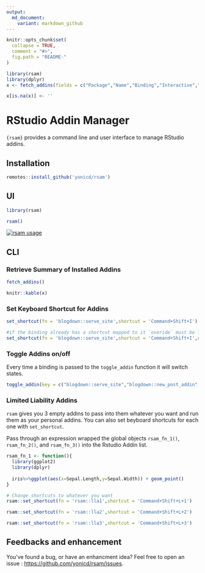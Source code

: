 ```yaml
---
output:
  md_document:
    variant: markdown_github
---
```


<!-- README.md is generated from README.Rmd. Please edit that file -->

```r
knitr::opts_chunk$set(
  collapse = TRUE,
  comment = "#>",
  fig.path = "README-"
)

library(rsam)
library(dplyr)
x <- fetch_addins(fields = c("Package","Name","Binding","Interactive","Key","Shortcut"))

x[is.na(x)] <- ''


```

# RStudio Addin Manager

`{rsam}` provides a command line and user interface to manage RStudio addins.

## Installation

```r
remotes::install_github('yonicd/rsam')
```

## UI

```r
library(rsam)

rsam()

```

[![rsam usage](http://img.youtube.com/vi/-XZWv7CJrs8/0.jpg)](https://www.youtube.com/watch?v=-XZWv7CJrs8)

## CLI

### Retrieve Summary of Installed Addins

```r
fetch_addins()
```

```r
knitr::kable(x)
```

### Set Keyboard Shortcut for Addins

```r
set_shortcut(fn = 'blogdown::serve_site',shortcut = 'Command+Shift+I')

#if the binding already has a shortcut mapped to it `overide` must be TRUE
set_shortcut(fn = 'blogdown::serve_site',shortcut = 'Command+Shift+I',overide = TRUE)


```

### Toggle Addins on/off

Every time a binding is passed to the `toggle_addin` function it will switch states.

```r
toggle_addin(key = c("blogdown::serve_site","blogdown::new_post_addin","blogdown::update_meta_addin"))
```

### Limited Liability Addins

`rsam` gives you 3 empty addins to pass into them whatever you want and run them as your personal addins. You can also set beyboard shortcuts for each one with `set_shortcut`.

Pass through an expression wrapped the global objects `rsam_fn_1()`, `rsam_fn_2()`, and `rsam_fn_3()` into the Rstudio Addin list. 


```r

rsam_fn_1 <- function(){
  library(ggplot2)
  library(dplyr)
  
  iris%>%ggplot(aes(x=Sepal.Length,y=Sepal.Width)) + geom_point()
}

# Change shortcuts to whatever you want
rsam::set_shortcut(fn = 'rsam::lla1',shortcut = 'Command+Shift+L+1')

rsam::set_shortcut(fn = 'rsam::lla2',shortcut = 'Command+Shift+L+2')

rsam::set_shortcut(fn = 'rsam::lla3',shortcut = 'Command+Shift+L+3')

```

## Feedbacks and enhancement

You've found a bug, or have an enhancment idea? Feel free to open an issue : [https://github.com/yonicd/rsam/issues](https://github.com/yonicd/rsam/issues). 

